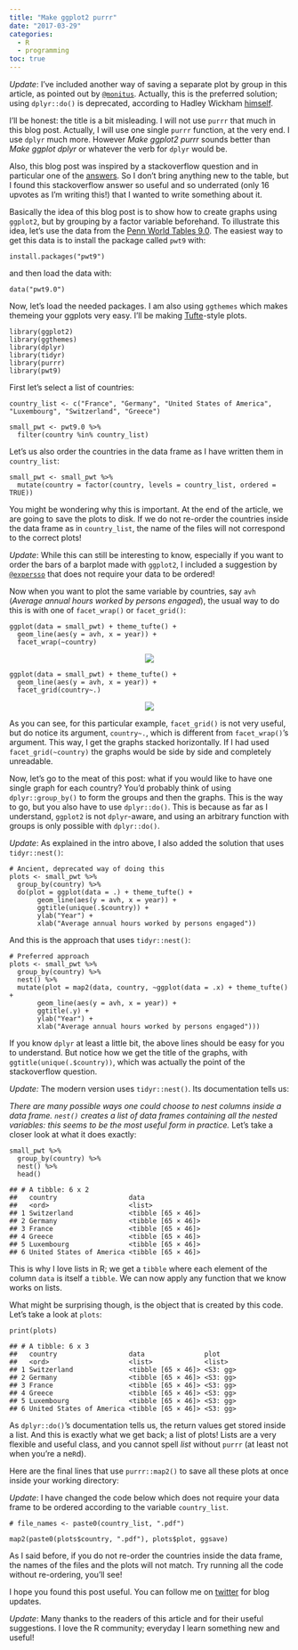 ```yaml
---
title: "Make ggplot2 purrr"
date: "2017-03-29"
categories:
  - R
  - programming
toc: true
---
```



<p><em>Update</em>: I’ve included another way of saving a separate plot by group in this article, as pointed out
by <a href="https://twitter.com/monitus/status/849033025631297536"><code>@monitus</code></a>. Actually, this is the preferred
solution; using <code>dplyr::do()</code> is deprecated, according to Hadley Wickham <a href="https://twitter.com/hadleywickham/status/719542847045636096">himself</a>.</p>
<p>I’ll be honest: the title is a bit misleading. I will not use <code>purrr</code> that much in this blog post.
Actually, I will use one single <code>purrr</code> function, at the very end. I use <code>dplyr</code> much more.
However <em>Make ggplot2 purrr</em> sounds better than <em>Make ggplot dplyr</em> or whatever the verb for <code>dplyr</code> would be.</p>
<p>Also, this blog post was inspired by a stackoverflow question and in particular one of the
<a href="http://stackoverflow.com/a/29035145/1298051">answers</a>. So I don’t bring anything new to the table,
but I found this stackoverflow answer so useful and so underrated (only 16 upvotes as I’m writing
this!) that I wanted to write something about it.</p>
<p>Basically the idea of this blog post is to show how to create graphs using <code>ggplot2</code>, but by
grouping by a factor variable beforehand. To illustrate this idea, let’s use the data from the <a href="http://www.rug.nl/ggdc/productivity/pwt/">Penn World
Tables 9.0</a>. The easiest way to get this data is to
install the package called <code>pwt9</code> with:</p>
<pre class="r"><code>install.packages(&quot;pwt9&quot;)</code></pre>
<p>and then load the data with:</p>
<pre class="r"><code>data(&quot;pwt9.0&quot;)</code></pre>
<p>Now, let’s load the needed packages. I am also using <code>ggthemes</code> which makes themeing your ggplots
very easy. I’ll be making <a href="https://en.wikipedia.org/wiki/Edward_Tufte">Tufte</a>-style plots.</p>
<pre class="r"><code>library(ggplot2)
library(ggthemes)
library(dplyr)
library(tidyr)
library(purrr)
library(pwt9)</code></pre>
<p>First let’s select a list of countries:</p>
<pre class="r"><code>country_list &lt;- c(&quot;France&quot;, &quot;Germany&quot;, &quot;United States of America&quot;, &quot;Luxembourg&quot;, &quot;Switzerland&quot;, &quot;Greece&quot;)

small_pwt &lt;- pwt9.0 %&gt;%
  filter(country %in% country_list)</code></pre>
<p>Let’s us also order the countries in the data frame as I have written them in <code>country_list</code>:</p>
<pre class="r"><code>small_pwt &lt;- small_pwt %&gt;%
  mutate(country = factor(country, levels = country_list, ordered = TRUE))</code></pre>
<p>You might be wondering why this is important. At the end of the article, we are going to save the
plots to disk. If we do not re-order the countries inside the data frame as in <code>country_list</code>, the
name of the files will not correspond to the correct plots!</p>
<p><em>Update</em>: While this can still be interesting to know, especially if you want to order the bars
of a barplot made with <code>ggplot2</code>, I included a suggestion by <a href="https://twitter.com/expersso/status/846986357792739328"><code>@expersso</code></a>
that does not require your data to be ordered!</p>
<p>Now when you want to plot the same variable by countries, say <code>avh</code> (<em>Average annual hours worked by
persons engaged</em>), the usual way to do this is with one of <code>facet_wrap()</code> or <code>facet_grid()</code>:</p>
<pre class="r"><code>ggplot(data = small_pwt) + theme_tufte() +
  geom_line(aes(y = avh, x = year)) +
  facet_wrap(~country)</code></pre>

<div style="text-align:center;">
  ![](../assets/img/make-ggplot2-purrr-6-1.png)
</div>

<pre class="r"><code>ggplot(data = small_pwt) + theme_tufte() +
  geom_line(aes(y = avh, x = year)) +
  facet_grid(country~.)</code></pre>

<div style="text-align:center;">
  ![](../assets/img/make-ggplot2-purrr-7-1.png)
</div>

<p>As you can see, for this particular example, <code>facet_grid()</code> is not very useful, but do notice its
argument, <code>country~.</code>, which is different from <code>facet_wrap()</code>’s argument. This way, I get the graphs
stacked horizontally. If I had used <code>facet_grid(~country)</code> the graphs would be side by side and completely
unreadable.</p>
<p>Now, let’s go to the meat of this post: what if you would like to have one single graph for each
country? You’d probably think of using <code>dplyr::group_by()</code> to form the groups and then the graphs. This
is the way to go, but you also have to use <code>dplyr::do()</code>. This is because as far as I understand,
<code>ggplot2</code> is not <code>dplyr</code>-aware, and using an arbitrary function with groups is only possible with
<code>dplyr::do()</code>.</p>
<p><em>Update</em>: As explained in the intro above, I also added the solution that uses <code>tidyr::nest()</code>:</p>
<pre class="r"><code># Ancient, deprecated way of doing this
plots &lt;- small_pwt %&gt;%
  group_by(country) %&gt;%
  do(plot = ggplot(data = .) + theme_tufte() +
       geom_line(aes(y = avh, x = year)) +
       ggtitle(unique(.$country)) +
       ylab(&quot;Year&quot;) +
       xlab(&quot;Average annual hours worked by persons engaged&quot;))</code></pre>
<p>And this is the approach that uses <code>tidyr::nest()</code>:</p>
<pre class="r"><code># Preferred approach
plots &lt;- small_pwt %&gt;%
  group_by(country) %&gt;%
  nest() %&gt;%
  mutate(plot = map2(data, country, ~ggplot(data = .x) + theme_tufte() +
       geom_line(aes(y = avh, x = year)) +
       ggtitle(.y) +
       ylab(&quot;Year&quot;) +
       xlab(&quot;Average annual hours worked by persons engaged&quot;)))</code></pre>
<p>If you know <code>dplyr</code> at least a little bit, the above lines should be easy for you to understand.
But notice how we get the title of the graphs, with <code>ggtitle(unique(.$country))</code>, which was actually
the point of the stackoverflow question.</p>
<p><em>Update:</em> The modern version uses <code>tidyr::nest()</code>. Its documentation tells us:</p>
<p><em>There are many possible ways one could choose to nest columns inside a data frame.
<code>nest()</code> creates a list of data frames containing all the nested variables: this seems to be the most useful form in practice.</em>
Let’s take a closer look at what it does exactly:</p>
<pre class="r"><code>small_pwt %&gt;%
  group_by(country) %&gt;%
  nest() %&gt;%
  head()</code></pre>
<pre><code>## # A tibble: 6 x 2
##   country                  data              
##   &lt;ord&gt;                    &lt;list&gt;            
## 1 Switzerland              &lt;tibble [65 × 46]&gt;
## 2 Germany                  &lt;tibble [65 × 46]&gt;
## 3 France                   &lt;tibble [65 × 46]&gt;
## 4 Greece                   &lt;tibble [65 × 46]&gt;
## 5 Luxembourg               &lt;tibble [65 × 46]&gt;
## 6 United States of America &lt;tibble [65 × 46]&gt;</code></pre>
<p>This is why I love lists in R; we get a <code>tibble</code> where each element of the column <code>data</code> is itself a <code>tibble</code>.
We can now apply any function that we know works on lists.</p>
<p>What might be surprising though, is the object that is created by this code. Let’s take a look at
<code>plots</code>:</p>
<pre class="r"><code>print(plots)</code></pre>
<pre><code>## # A tibble: 6 x 3
##   country                  data               plot    
##   &lt;ord&gt;                    &lt;list&gt;             &lt;list&gt;  
## 1 Switzerland              &lt;tibble [65 × 46]&gt; &lt;S3: gg&gt;
## 2 Germany                  &lt;tibble [65 × 46]&gt; &lt;S3: gg&gt;
## 3 France                   &lt;tibble [65 × 46]&gt; &lt;S3: gg&gt;
## 4 Greece                   &lt;tibble [65 × 46]&gt; &lt;S3: gg&gt;
## 5 Luxembourg               &lt;tibble [65 × 46]&gt; &lt;S3: gg&gt;
## 6 United States of America &lt;tibble [65 × 46]&gt; &lt;S3: gg&gt;</code></pre>
<p>As <code>dplyr::do()</code>’s documentation tells us, the return values get stored inside a list. And this is
exactly what we get back; a list of plots! Lists are a very flexible and useful class, and you cannot
spell <em>list</em> without <code>purrr</code> (at least not when you’re a ne<code>R</code>d).</p>
<p>Here are the final lines that use <code>purrr::map2()</code> to save all these plots at once inside your working directory:</p>
<p><em>Update</em>: I have changed the code below which does not require your data frame to be ordered according
to the variable <code>country_list</code>.</p>
<pre class="r"><code># file_names &lt;- paste0(country_list, &quot;.pdf&quot;)

map2(paste0(plots$country, &quot;.pdf&quot;), plots$plot, ggsave)</code></pre>
<p>As I said before, if you do not re-order the countries inside the data frame, the names of the files
and the plots will not match. Try running all the code without re-ordering, you’ll see!</p>
<p>I hope you found this post useful. You can follow me on <a href="https://www.twitter.com/brodriguesco">twitter</a> for
blog updates.</p>
<p><em>Update</em>: Many thanks to the readers of this article and for their useful suggestions. I love the R
community; everyday I learn something new and useful!</p>
